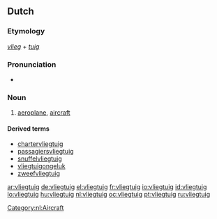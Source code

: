 ==Dutch==
{{wikipedia|lang=nl}}

===Etymology===
''[[vlieg]]'' + ''[[tuig]]''

===Pronunciation===
* {{audio|Nl-vliegtuig.ogg|audio}}

===Noun===
{{nl-noun|g=n}}

# [[aeroplane]], [[aircraft]]

====Derived terms====
{{top4}}
* [[chartervliegtuig]]
* [[passagiersvliegtuig]]
* [[snuffelvliegtuig]]
* [[vliegtuigongeluk]]
* [[zweefvliegtuig]]
{{bottom}}

[[Category:nl:Aircraft]]

[[ar:vliegtuig]]
[[de:vliegtuig]]
[[el:vliegtuig]]
[[fr:vliegtuig]]
[[io:vliegtuig]]
[[id:vliegtuig]]
[[lo:vliegtuig]]
[[hu:vliegtuig]]
[[nl:vliegtuig]]
[[oc:vliegtuig]]
[[pt:vliegtuig]]
[[ru:vliegtuig]]